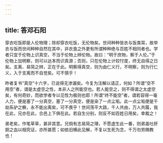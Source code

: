 ```yaml
---
---
---
```

title: 答邓石阳
---

穿衣吃饭即是人伦物理；除却穿衣吃饭，无伦物矣。世间种种皆衣与饭类耳，故举衣与饭而世间种种自然在其中，非衣食之外更有所谓种种绝与百姓不相同者也。学者只宜于伦物上识真空，不当于伦物上辨伦物。故曰：“明于庶物，察于人伦。”于伦物上加明察，则可以达本而识真源；否则，只在伦物上计较忖度，终无自得之日矣。支离、易简之辨，正在于此。明察得真空，则为由仁义行，不明察，则为行仁义，入于支离而不自觉矣。可不慎乎！

昨者复书“真空”十六字，已说得无渗漏矣。今复为注解以请正，何如？所谓“空不用空”者，谓是太虚空之性，本非人之所能空也。若人能空之，则不得谓之太虚空矣，有何奇妙，而欲学者专以见性为极则也耶！所谓“终不能空”者，谓若容得一毫人力，便是塞了一分真空，塞了一分真空，便是染了一点尘垢。此一点尘垢便是千劫系驴之橛，永不能出离矣，可不畏乎！世间荡平大路，千人共由，万人共履，我在此，兄亦在此，合邑上下俱在此。若自生分别，则反不如百姓日用矣，幸裁之！

弟老矣，作笔草草，甚非其意。兄倘有志易简之理，不愿虚生此一番，则弟虽吐肝胆之血以相究证，亦所甚愿；如依旧横此见解，不复以生死为念，千万勿劳赐教也！